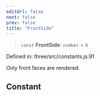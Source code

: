 ```yaml
---
editUrl: false
next: false
prev: false
title: "FrontSide"
---
```


> `const` **FrontSide**: `number` = `0`

Defined in: three/src/constants.js:91

Only front faces are rendered.

## Constant
